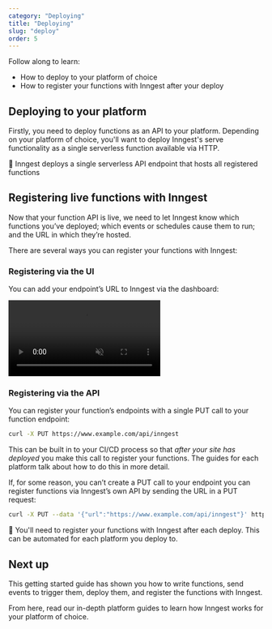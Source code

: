 ```yaml
---
category: "Deploying"
title: "Deploying"
slug: "deploy"
order: 5
---
```


Follow along to learn:

- How to deploy to your platform of choice
- How to register your functions with Inngest after your deploy


## Deploying to your platform

Firstly, you need to deploy functions as an API to your platform.  Depending on your platform of choice,
you'll want to deploy Inngest's serve functionality as a single serverless function available via HTTP.

<aside>

💁 Inngest deploys a single serverless API endpoint that hosts all registered functions

</aside>

## Registering live functions with Inngest

Now that your function API is live, we need to let Inngest know which functions you’ve deployed; which events or schedules cause them to run; and the URL in which they’re hosted.


There are several ways you can register your functions with Inngest:

### Registering via the UI

You can add your endpoint’s URL to Inngest via the dashboard:

<video controls autoPlay loop muted>
  <source
    src="/assets/docs/sdk-deploy.mp4"
    type="video/mp4"
  />
</video>



### Registering via the API

You can register your function’s endpoints with a single PUT call to your function endpoint:

```bash
curl -X PUT https://www.example.com/api/inngest
```

This can be built in to your CI/CD process so that *after your site has deployed* you make this call to register your functions.  The guides for each platform talk about how to do this in more detail.

If, for some reason, you can’t create a PUT call to your endpoint you can register functions via Inngest’s own API by sending the URL in a PUT request:

```bash
curl -X PUT --data '{"url":"https://www.example.com/api/inngest"}' https://api.inngest.com/fn/register
```

<aside>

💁 You'll need to register your functions with Inngest after each deploy.  This can be automated for each platform you deploy to.

</aside>


## Next up

This getting started guide has shown you how to write functions, send events to trigger them, deploy them, and register the functions with Inngest.

From here, read our in-depth platform guides to learn how Inngest works for your platform of choice.
